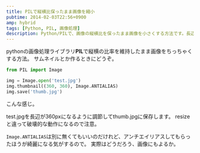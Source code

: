 ---
title: PILで縦横比保ったまま画像を縮小
pubtime: 2014-02-03T22:56+0900
amp: hybrid
tags: [Python, PIL, 画像処理]
description: Python/PILで、画像の縦横比を保ったまま画像を小さくする方法です。長辺を指定の長さに合せてくれるます。
---

pythonの画像処理ライブラリ**PIL**で縦横の比率を維持したまま画像をちっちゃくする方法。
サムネイルとか作るときにどうぞ。

``` python
from PIL import Image

img = Image.open('test.jpg')
img.thumbnail((360, 360), Image.ANTIALIAS)
img.save('thumb.jpg')
```
こんな感じ。

test.jpgを長辺が360pxになるように調節してthumb.jpgに保存します。
resizeと違って破壊的な動作になるので注意。

`Image.ANTIALIAS`は別に無くてもいいのだけれど、アンチエイリアスしてもらったほうが綺麗になる気がするので。
実際はどうだろう、画像にもよるか。
